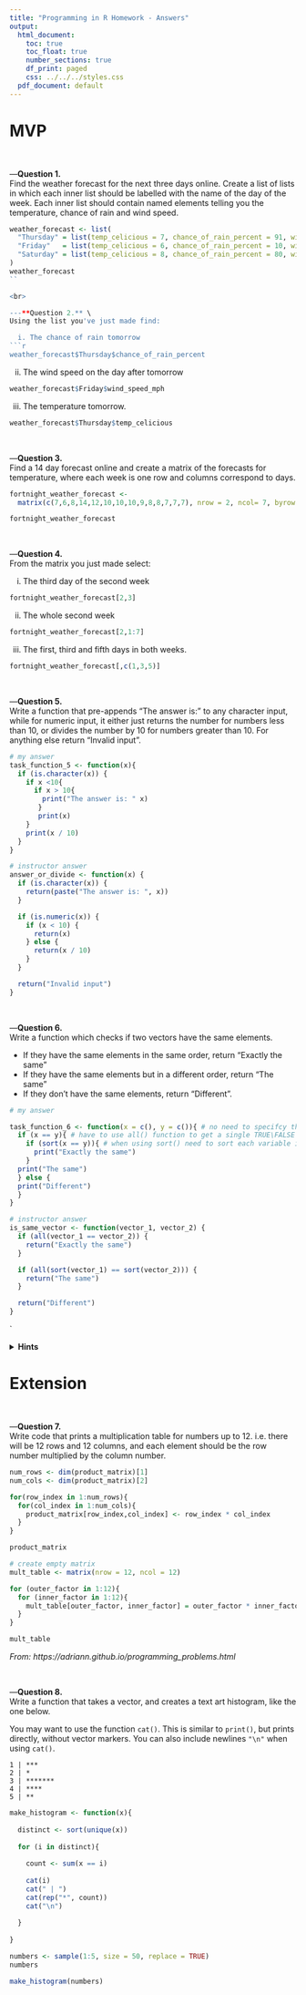 ```yaml
---
title: "Programming in R Homework - Answers"
output:
  html_document:
    toc: true
    toc_float: true
    number_sections: true
    df_print: paged
    css: ../../../styles.css
  pdf_document: default
---
```


# MVP

<br> 

---**Question 1.** \
Find the weather forecast for the next three days online. Create a list of lists in which each inner list should be labelled with the name of the day of the week. Each inner list should contain named elements telling you the temperature, chance of rain and wind speed.

```r
weather_forecast <- list(
  "Thursday" = list(temp_celicious = 7, chance_of_rain_percent = 91, wind_speed_mph = 11),
  "Friday"   = list(temp_celicious = 6, chance_of_rain_percent = 10, wind_speed_mph = 15),
  "Saturday" = list(temp_celicious = 8, chance_of_rain_percent = 80, wind_speed_mph = 11)
)
weather_forecast
``

<br>

---**Question 2.** \
Using the list you've just made find:

  i. The chance of rain tomorrow
```r
weather_forecast$Thursday$chance_of_rain_percent
```
  
  ii. The wind speed on the day after tomorrow
```r
weather_forecast$Friday$wind_speed_mph
```
  
  iii. The temperature tomorrow.
```r
weather_forecast$Thursday$temp_celicious
```
  

<br>

---**Question 3.** \
Find a 14 day forecast online and create a matrix of the forecasts for temperature, where each week is one row and columns correspond to days.

```r
fortnight_weather_forecast <-
  matrix(c(7,6,8,14,12,10,10,10,9,8,8,7,7,7), nrow = 2, ncol= 7, byrow = TRUE)

fortnight_weather_forecast
```


<br>

---**Question 4.** \
From the matrix you just made select:

  i. The third day of the second week
```r
fortnight_weather_forecast[2,3]
```
  
  ii. The whole second week
```r
fortnight_weather_forecast[2,1:7]
```
  
  iii. The first, third and fifth days in both weeks.

```r
fortnight_weather_forecast[,c(1,3,5)]
```

<br>

---**Question 5.** \
Write a function that pre-appends "The answer is: " to any character input, while for numeric input, it either just returns the number for numbers less than 10, or divides the number by 10 for numbers greater than 10. For anything else return "Invalid input".

```r

# my answer
task_function_5 <- function(x){
  if (is.character(x)) {
    if x <10{
      if x > 10{
        print("The answer is: " x)  
       }
       print(x)
    }
    print(x / 10)
  }
}  

# instructor answer
answer_or_divide <- function(x) {
  if (is.character(x)) {
    return(paste("The answer is: ", x))
  }

  if (is.numeric(x)) {
    if (x < 10) {
      return(x)
    } else {
      return(x / 10)
    }
  }

  return("Invalid input")
}
```

<br>

---**Question 6.** \
Write a function which checks if two vectors have the same elements. 

* If they have the same elements in the same order, return "Exactly the same"
* If they have the same elements but in a different order, return "The same"
* If they don't have the same elements, return "Different".

```r
# my answer

task_function_6 <- function(x = c(), y = c()){ # no need to specifcy that x + y are vecotrs
  if (x == y){ # have to use all() function to get a single TRUE\FALSE when the == checks if each vector is the same 
    if (sort(x == y)){ # when using sort() need to sort each variable individually
      print("Exactly the same")
    }
  print("The same")
  } else {
  print("Different")
  }
}

# instructor answer
is_same_vector <- function(vector_1, vector_2) {
  if (all(vector_1 == vector_2)) {
    return("Exactly the same")
  }

  if (all(sort(vector_1) == sort(vector_2))) {
    return("The same")
  }

  return("Different")
}
```
`

<details>
<summary>**Hints**</summary>
* You can check if two vectors have the same elements but in a different order by using `sort` to sort each vector first and then checking if they are equal.
* Have a look at the `all()` function
</details>
</blockquote>


# Extension

<br>

---**Question 7.** \
Write code that prints a multiplication table for numbers up to 12. i.e. there will be 12 rows and 12 columns, and each element should be the row number multiplied by the column number.

```r
num_rows <- dim(product_matrix)[1]
num_cols <- dim(product_matrix)[2]

for(row_index in 1:num_rows){
  for(col_index in 1:num_cols){
    product_matrix[row_index,col_index] <- row_index * col_index
  }
}

product_matrix

# create empty matrix
mult_table <- matrix(nrow = 12, ncol = 12)

for (outer_factor in 1:12){
  for (inner_factor in 1:12){
    mult_table[outer_factor, inner_factor] = outer_factor * inner_factor
  }
}

mult_table
```


*From: https://adriann.github.io/programming_problems.html*

<br>

---**Question 8.** \
Write a function that takes a vector, and creates a text art histogram, like the one below.

You may want to use the function `cat()`. This is similar to `print()`, but prints directly, without vector markers. You can also include newlines `"\n"` when using `cat()`.

```
1 | ***
2 | *
3 | *******
4 | ****
5 | **
```

```r
make_histogram <- function(x){
  
  distinct <- sort(unique(x))
  
  for (i in distinct){
    
    count <- sum(x == i)
    
    cat(i)
    cat(" | ")
    cat(rep("*", count))
    cat("\n")
    
  }
  
}
```

```r
numbers <- sample(1:5, size = 50, replace = TRUE) 
numbers

make_histogram(numbers)
```


